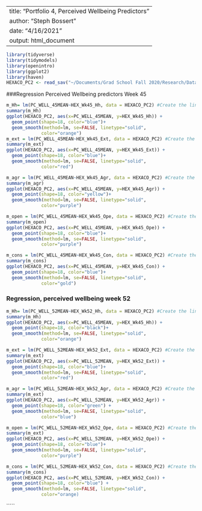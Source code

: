 --
title: "Portfolio 4, Perceived Wellbeing Predictors"
author: "Steph Bossert"
date: "4/16/2021"
output: html_document
---

```r
library(tidyverse) 
library(tidymodels)
library(openintro)
library(ggplot2)
library(haven)
HEXACO_PC2 <- read_sav("~/Documents/Grad School Fall 2020/Research/Data/EWB Data.SPSS/HEXACO_PC2.sav")
```

###Regression Perceived Wellbeing predictors Week 45
```r
m_Hh= lm(PC_WELL_45MEAN~HEX_Wk45_Hh, data = HEXACO_PC2) #Create the linear regression
summary(m_Hh)
ggplot(HEXACO_PC2, aes(x=PC_WELL_45MEAN, y=HEX_Wk45_Hh)) + 
  geom_point(shape=18, color="blue")+
  geom_smooth(method=lm, se=FALSE, linetype="solid",
             color="orange") 
m_ext = lm(PC_WELL_45MEAN~HEX_Wk45_Ext, data = HEXACO_PC2) #Create the linear regression
summary(m_ext)
ggplot(HEXACO_PC2, aes(x=PC_WELL_45MEAN, y=HEX_Wk45_Ext)) + 
  geom_point(shape=18, color="blue")+
  geom_smooth(method=lm, se=FALSE, linetype="solid",
             color="red") 

m_agr = lm(PC_WELL_45MEAN~HEX_Wk45_Agr, data = HEXACO_PC2) #Create the linear regression
summary(m_agr)
ggplot(HEXACO_PC2, aes(x=PC_WELL_45MEAN, y=HEX_Wk45_Agr)) + 
  geom_point(shape=18, color="yellow")+
  geom_smooth(method=lm, se=FALSE, linetype="solid",
             color="purple") 

m_open = lm(PC_WELL_45MEAN~HEX_Wk45_Ope, data = HEXACO_PC2) #Create the linear regression
summary(m_open)
ggplot(HEXACO_PC2, aes(x=PC_WELL_45MEAN, y=HEX_Wk45_Ope)) + 
  geom_point(shape=18, color="blue")+
  geom_smooth(method=lm, se=FALSE, linetype="solid",
             color="purple") 

m_cons = lm(PC_WELL_45MEAN~HEX_Wk45_Con, data = HEXACO_PC2) #Create the linear regression
summary(m_cons)
ggplot(HEXACO_PC2, aes(x=PC_WELL_45MEAN, y=HEX_Wk45_Con)) + 
  geom_point(shape=18, color="blue")+
  geom_smooth(method=lm, se=FALSE, linetype="solid",
             color="gold") 
```
### Regression, perceived wellbeing week 52
```r
m_Hh= lm(PC_WELL_52MEAN~HEX_Wk52_Hh, data = HEXACO_PC2) #Create the linear regression
summary(m_Hh)
ggplot(HEXACO_PC2, aes(x=PC_WELL_45MEAN, y=HEX_Wk45_Hh)) + 
  geom_point(shape=18, color="black")+
  geom_smooth(method=lm, se=FALSE, linetype="solid",
             color="orange")

m_ext = lm(PC_WELL_52MEAN~HEX_Wk52_Ext, data = HEXACO_PC2) #Create the linear regression
summary(m_ext)
ggplot(HEXACO_PC2, aes(x=PC_WELL_52MEAN, y=HEX_Wk52_Ext)) + 
  geom_point(shape=18, color="blue")+
  geom_smooth(method=lm, se=FALSE, linetype="solid",
             color="red") 

m_agr = lm(PC_WELL_52MEAN~HEX_Wk52_Agr, data = HEXACO_PC2) #Create the linear regression
summary(m_ext)
ggplot(HEXACO_PC2, aes(x=PC_WELL_52MEAN, y=HEX_Wk52_Agr)) + 
  geom_point(shape=18, color="green") +
  geom_smooth(method=lm, se=FALSE, linetype="solid",
             color="blue") 

m_open = lm(PC_WELL_52MEAN~HEX_Wk52_Ope, data = HEXACO_PC2) #Create the linear regression
summary(m_ext)
ggplot(HEXACO_PC2, aes(x=PC_WELL_52MEAN, y=HEX_Wk52_Ope)) + 
  geom_point(shape=18, color="blue")+
  geom_smooth(method=lm, se=FALSE, linetype="solid",
             color="purple") 

m_cons = lm(PC_WELL_52MEAN~HEX_Wk52_Con, data = HEXACO_PC2) #Create the linear regression
summary(m_cons)
ggplot(HEXACO_PC2, aes(x=PC_WELL_52MEAN, y=HEX_Wk52_Con)) + 
  geom_point(shape=18, color="blue") +
  geom_smooth(method=lm, se=FALSE, linetype="solid",
             color="orange) 
```






`````
